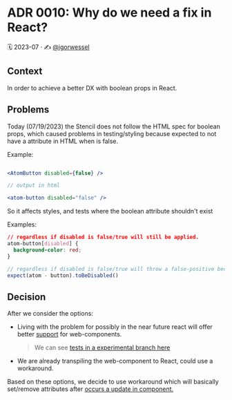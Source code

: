
<Meta title='Docs/Architecture Decision Records/ADR 0010: Why do we need a fix in React?' />

# ADR 0010: Why do we need a fix in React?

🗓️ 2023-07 · ✍️ [@igorwessel](https://twitter.com/igor_wessel)

## Context

In order to achieve a better DX with boolean props in React.

## Problems

Today (07/19/2023) the Stencil does not follow the HTML spec for boolean props, which caused problems in testing/styling because expected to not have a attribute in HTML when is false.

Example:

```jsx

<AtomButton disabled={false} />

// output in html

<atom-button disabled="false" />
```

So it affects styles, and tests where the boolean attribute shouldn't exist

Examples:

```css
// regardless if disabled is false/true will still be applied.
atom-button[disabled] {
  background-color: red;
}
```

```js
// regardless if disabled is false/true will throw a false-positive because expects the attribute does not exist.
expect(atom - button).toBeDisabled()
```

## Decision

After we consider the options:

- Living with the problem for possibly in the near future react will offer better [support](https://github.com/facebook/react/issues/11347) for web-components.
  > We can see [tests in a experimental branch here](https://custom-elements-everywhere.com/libraries/react-experimental/results/results.html)
- We are already transpiling the web-component to React, could use a workaround.

Based on these options, we decide to use workaround which will basically set/remove attributes after [occurs a update in component.](https://react.dev/reference/react/Component#componentdidupdate)
